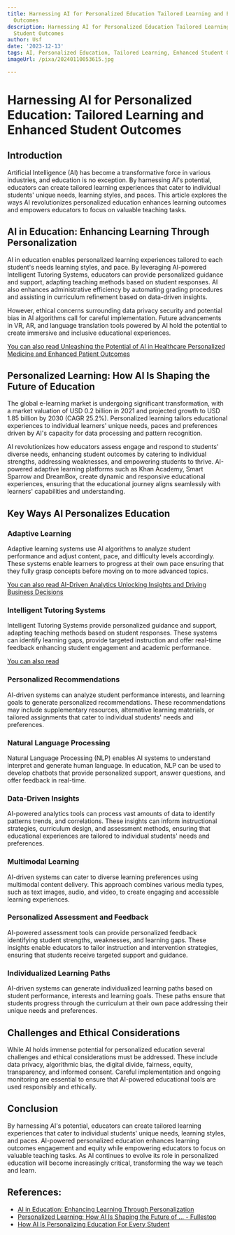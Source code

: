 ```yaml
---
title: Harnessing AI for Personalized Education Tailored Learning and Enhanced Student
  Outcomes
description: Harnessing AI for Personalized Education Tailored Learning and Enhanced
  Student Outcomes
author: Usf
date: '2023-12-13'
tags: AI, Personalized Education, Tailored Learning, Enhanced Student Outcomes
imageUrl: /pixa/20240110053615.jpg

---
```


# Harnessing AI for  Personalized Education: Tailored Learning and Enhanced Student Outcomes

## Introduction

Artificial Intelligence (AI)  has become a transformative force in various industries, and education  is no exception. By harnessing AI's potential, educators  can create tailored learning experiences that cater to individual students' unique needs,  learning  styles, and paces. This article explores the ways AI revolutionizes personalized education enhances learning outcomes and empowers educators to focus on valuable teaching tasks.

## AI in Education: Enhancing Learning Through Personalization

AI in education  enables personalized learning experiences tailored to each student's needs learning styles, and pace. By leveraging AI-powered Intelligent Tutoring  Systems, educators can provide personalized guidance and support, adapting teaching methods based  on student responses. AI also enhances administrative efficiency by  automating grading  procedures and assisting in curriculum refinement  based on data-driven insights.

However, ethical concerns surrounding data privacy security and potential  bias in AI  algorithms call for careful implementation. Future advancements in VR, AR, and language translation tools powered by AI hold the potential to create immersive  and inclusive educational experiences.

[You can also read  Unleashing the Potential of  AI in Healthcare Personalized Medicine and Enhanced  Patient Outcomes](Unleashing%20the%20Potential%20of%20AI%20in%20Healthcare%20Personalized%20Medicine%20and%20Enhanced%20Patient%20Outcomes)


## Personalized Learning: How AI Is Shaping the Future of  Education

The global e-learning  market is undergoing significant transformation, with a  market valuation of USD 0.2 billion in 2021 and  projected growth to USD 1.85 billion by  2030 (CAGR 25.2%). Personalized learning tailors educational experiences to individual learners' unique needs, paces and preferences driven by AI's capacity  for data processing and pattern recognition.

AI revolutionizes how educators assess engage  and respond to students' diverse needs, enhancing student outcomes by catering to individual strengths,  addressing weaknesses, and empowering students to thrive. AI-powered adaptive learning platforms such as Khan Academy, Smart Sparrow  and  DreamBox, create dynamic and responsive educational  experiences, ensuring that the educational journey aligns seamlessly with learners' capabilities and  understanding.

## Key  Ways AI Personalizes Education

### Adaptive Learning

Adaptive learning systems use AI algorithms to analyze student performance and adjust content, pace, and difficulty levels accordingly. These  systems enable learners to progress at their own pace ensuring that they fully grasp concepts before moving on to more advanced topics.

[You can also read AI-Driven Analytics Unlocking Insights and Driving Business Decisions](AI-Driven%20Analytics%20Unlocking%20Insights%20and%20Driving%20Business%20Decisions)


### Intelligent Tutoring Systems

Intelligent Tutoring  Systems provide personalized guidance and support, adapting teaching methods based on student responses.  These systems  can identify learning gaps, provide  targeted instruction and offer real-time feedback enhancing student engagement and academic performance.

[You can  also read ]()


### Personalized  Recommendations

AI-driven systems can analyze student performance interests, and learning goals to generate personalized recommendations. These recommendations  may include  supplementary resources, alternative learning materials, or tailored assignments that cater to individual students' needs and preferences.

### Natural Language Processing

Natural Language Processing (NLP) enables  AI systems to understand interpret and generate human language. In education, NLP can be used to  develop chatbots that provide personalized  support,  answer questions, and offer feedback in real-time.

### Data-Driven Insights

AI-powered analytics tools can process vast amounts of data to identify patterns  trends, and correlations. These insights can inform instructional  strategies,  curriculum design, and assessment methods, ensuring that educational experiences are tailored to individual  students' needs  and preferences.

### Multimodal  Learning

AI-driven systems can cater to diverse learning preferences using multimodal content delivery. This approach combines various media types, such as  text images,  audio,  and video, to create engaging and accessible learning experiences.

### Personalized Assessment and Feedback

AI-powered  assessment  tools can provide personalized feedback identifying student strengths, weaknesses, and learning gaps. These insights enable educators to tailor instruction and intervention strategies, ensuring that students receive targeted support and  guidance.

### Individualized Learning  Paths

AI-driven systems can generate individualized learning paths based on student performance,  interests  and learning  goals.  These paths ensure that students progress through the curriculum at their own pace addressing their unique needs and preferences.

## Challenges and Ethical Considerations

While AI holds immense potential for personalized education several challenges  and ethical considerations must be addressed. These include data privacy, algorithmic bias, the digital  divide, fairness, equity, transparency,  and informed consent. Careful  implementation and ongoing  monitoring are essential to ensure that AI-powered educational tools are used responsibly and ethically.

## Conclusion

By harnessing AI's potential, educators can create tailored  learning experiences that cater to individual students' unique needs, learning styles, and paces. AI-powered personalized education enhances learning  outcomes engagement and equity while empowering educators to focus on valuable teaching tasks. As AI continues to evolve its role in personalized  education will  become increasingly critical, transforming the  way  we teach and learn.

## References:
- [AI in Education: Enhancing Learning Through Personalization](https://medium.com/@sukhveersinghdhiman74/ai-in-education-enhancing-learning-through-personalization-6c4e57b64517)
- [Personalized Learning: How AI Is Shaping the Future of ... - Fullestop](https://www.fullestop.com/blog/personalized-learning-how-ai-is-shaping-the-future-of-education)
- [How AI Is Personalizing Education For Every Student](https://elearningindustry.com/how-ai-is-personalizing-education-for-every-student)
